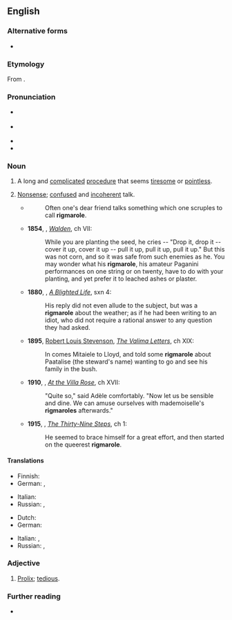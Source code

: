 ==English==
{{was wotd|2007|January|6}}

===Alternative forms===
* {{l|en|rigamarole}}

===Etymology===
From {{m|en|ragman roll||long list; catalogue}}.

===Pronunciation===
* {{a|RP}} {{IPA|en|/ˈɹɪɡməɹəʊl/}}
* {{a|US}} {{IPA|en|/ˈɹɪɡməɹoʊl/}}
* {{audio|en|en-us-rigmarole.ogg|Audio (US)}}
* {{audio|en|en-au-rigmarole.ogg|Audio (AU)}}

===Noun===
{{en-noun|~}}

# A long and [[complicated]] [[procedure]] that seems [[tiresome]] or [[pointless]].
#: {{ux|en|Have you seen all the '''rigmarole''' you have to go through at airport security these days?}}
# [[nonsense|Nonsense]]; [[confused]] and [[incoherent]] talk.
#* {{rfdatek|en|De Quincey}}
#*: Often one's dear friend talks something which one scruples to call '''rigmarole'''.
#* '''1854''', {{w|Henry David Thoreau}}, ''[[s:Walden|Walden]]'', ch VII:
#*: While you are planting the seed, he cries -- "Drop it, drop it -- cover it up, cover it up -- pull it up, pull it up, pull it up." But this was not corn, and so it was safe from such enemies as he. You may wonder what his '''rigmarole''', his amateur Paganini performances on one string or on twenty, have to do with your planting, and yet prefer it to leached ashes or plaster.
#* '''1880''', {{w|Rosina Bulwer Lytton}}, ''[[s:A Blighted Life|A Blighted Life]]'', sxn 4:
#*: His reply did not even allude to the subject, but was a '''rigmarole''' about the weather; as if he had been writing to an idiot, who did not require a rational answer to any question they had asked.
#* '''1895''', [[w:Robert Luis Stevenson|Robert Louis Stevenson]], ''[[s:The Valima Letters|The Valima Letters]]'', ch XIX:
#*: In comes Mitaiele to Lloyd, and told some '''rigmarole''' about Paatalise (the steward's name) wanting to go and see his family in the bush.
#* '''1910''', {{w|A. E. W. Mason}}, ''[[s:At the Villa Rose|At the Villa Rose]]'', ch XVII:
#*: "Quite so," said Adèle comfortably. "Now let us be sensible and dine. We can amuse ourselves with mademoiselle's '''rigmaroles''' afterwards."
#* '''1915''', {{w|John Buchan}}, ''[[s:The Thirty-Nine Steps|The Thirty-Nine Steps]]'', ch 1:
#*: He seemed to brace himself for a great effort, and then started on the queerest '''rigmarole'''.

====Translations====
{{trans-top|long and complicated procedure}}
* Finnish: {{t|fi|ruljanssi}}
* German: {{t+|de|Theater|n}}, {{t+|de|Zirkus|m}}
{{trans-mid}}
* Italian: {{t+|it|trafila|f}}
* Russian: {{t+|ru|каните́ль|f}}, {{t+|ru|волоки́та|f}}
{{trans-bottom}}

{{trans-top|nonsense talk}}
* Dutch: {{t+|nl|gezwets}}
* German: {{t+|de|Geschwätz|n}}
{{trans-mid}}
* Italian: {{t|it|tiritera|f}}, {{t+|it|sproloquio|m}}
* Russian: {{t+|ru|вздор|m}}, {{t+|ru|брехня́|f}}
{{trans-bottom}}

===Adjective===
{{en-adj|?}}

# [[prolix|Prolix]]; [[tedious]].

===Further reading===
* {{R:Lexico}}